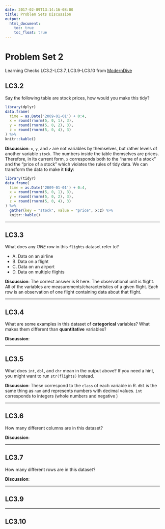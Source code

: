 ```yaml
---
date: 2017-02-09T13:14:16-08:00
title: Problem Sets Discussion
output: 
  html_document:
    toc: true
    toc_float: true
---
```


# Problem Set 2

Learning Checks LC3.2-LC3.7, LC3.9-LC3.10 from [ModernDive](https://ismayc.github.io/moderndiver-book/3-tidy.html)

## LC3.2

Say the following table are stock prices, how would you make this tidy? 

```r
library(dplyr)
data.frame(
  time = as.Date('2009-01-01') + 0:4,
  x = round(rnorm(5, 0, 1), 3),
  y = round(rnorm(5, 0, 2), 3),
  z = round(rnorm(5, 0, 4), 3)
) %>% 
knitr::kable()
```

**Discussion**:  `x`, `y`, and `z` are not variables by themselves, but rather levels of another variable `stock`.  The numbers inside the table themselves are prices.  Therefore, in its current form, `x` corresponds both to the "name of a stock" and the "price of a stock" which violates the rules of tidy data.  We can transform the data to make it **tidy**:

```r
library(tidyr)
data.frame(
  time = as.Date('2009-01-01') + 0:4,
  x = round(rnorm(5, 0, 1), 3),
  y = round(rnorm(5, 0, 2), 3),
  z = round(rnorm(5, 0, 4), 3)
) %>% 
  gather(key = "stock", value = "price", x:z) %>% 
  knitr::kable()
```

***

## LC3.3

What does any *ONE* row in this `flights` dataset refer to?

- A. Data on an airline 
- B. Data on a flight
- C. Data on an airport
- D. Data on multiple flights

**Discussion**:  The correct answer is B here.  The observational unit is flight.  All of the variables are measurements/characteristics of a given flight.  Each row is an observation of one flight containing data about that flight.

***

## LC3.4

What are some examples in this dataset of **categorical** variables?  What makes them different than **quantitative** variables?

**Discussion**:

***

## LC3.5

What does `int`, `dbl`, and `chr` mean in the output above?  If you need a hint, you might want to run `str(flights)` instead.

**Discussion**:  These correspond to the `class` of each variable in R.  `dbl` is the same thing as `num` and represents numbers with decimal values.  `int` corresponds to integers (whole numbers and negative )

***

## LC3.6

How many different columns are in this dataset?

**Discussion**:

***

## LC3.7

How many different rows are in this dataset?

**Discussion**:

***

## LC3.9

***

## LC3.10
